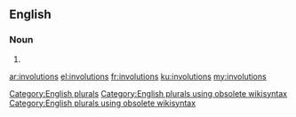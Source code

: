 ==English==

===Noun===
{{head|en}}

# {{plural of|involution}}

[[Category:English plurals]][[Category:English plurals using obsolete wikisyntax]][[Category:English plurals using obsolete wikisyntax]]

[[ar:involutions]]
[[el:involutions]]
[[fr:involutions]]
[[ku:involutions]]
[[my:involutions]]